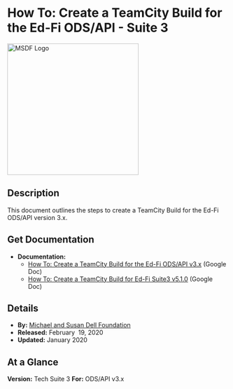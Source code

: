# How To: Create a TeamCity Build for the Ed-Fi ODS/API - Suite 3

<img src="https://edfidocs.blob.core.windows.net/$web/img/edfi-exchange/guides/msdflogo.png" alt="MSDF Logo" width="300" />

## Description

This document outlines the steps to create a TeamCity Build for the Ed-Fi ODS/API version 3.x.

## Get Documentation

* **Documentation:**
  * [How To: Create a TeamCity Build for the Ed-Fi ODS/API v3.x](https://docs.google.com/document/d/17KeXaDnlv5WgsmrblwBFMzjF4FcA0eljoSdzJvO-19Y) (Google Doc)
  * [How To: Create a TeamCity Build for Ed-Fi Suite3 v5.1.0](https://docs.google.com/document/d/1P-uDFnT2YFyziN7m_-POS2FC7K-8VV8RRUVu_U_hHds) (Google Doc)

## Details

* **By:** [Michael and Susan Dell Foundation](https://www.msdf.org)
* **Released:** February  19, 2020
* **Updated:** January 2020

## At a Glance

**Version:** Tech Suite 3
**For:** ODS/API v3.x
